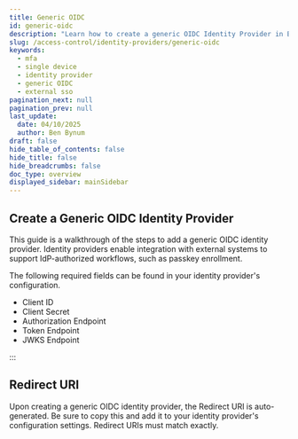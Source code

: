 ```yaml
---
title: Generic OIDC
id: generic-oidc
description: "Learn how to create a generic OIDC Identity Provider in Beyond Identity."
slug: /access-control/identity-providers/generic-oidc
keywords:
  - mfa
  - single device
  - identity provider
  - generic OIDC
  - external sso
pagination_next: null
pagination_prev: null
last_update:
  date: 04/10/2025
  author: Ben Bynum
draft: false
hide_table_of_contents: false
hide_title: false
hide_breadcrumbs: false
doc_type: overview
displayed_sidebar: mainSidebar
---
```



## Create a Generic OIDC Identity Provider

This guide is a walkthrough of the steps to add a generic OIDC identity provider. Identity providers enable integration with external systems to support IdP-authorized workflows, such as passkey enrollment.

<Arcade clip={Clip.IdentityProviderIntegrationGuideGenericOIDC} />

The following required fields can be found in your identity provider's configuration.

- Client ID
- Client Secret
- Authorization Endpoint
- Token Endpoint
- JWKS Endpoint

:::

## Redirect URI

Upon creating a generic OIDC identity provider, the Redirect URI is auto-generated. Be sure to copy this and add it to your identity provider's configuration settings. Redirect URIs must match exactly.
